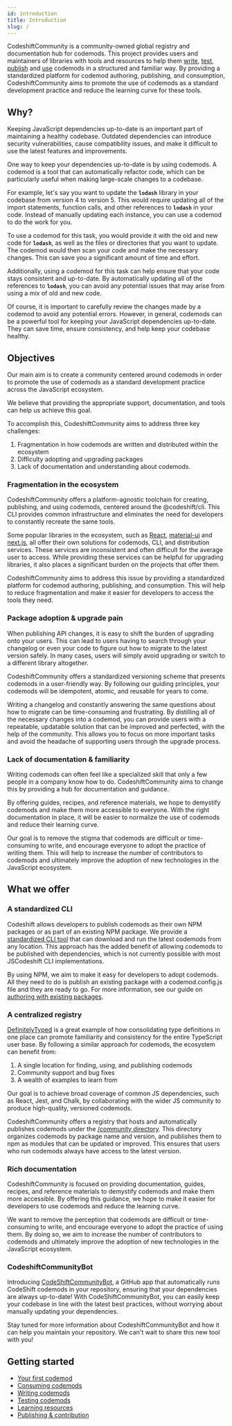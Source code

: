 ```yaml
---
id: introduction
title: Introduction
slug: /
---
```


CodeshiftCommunity is a community-owned global registry and documentation hub for codemods. This project provides users and maintainers of libraries with tools and resources to help them [write](authoring), [test](testing), [publish](contribution) and [use](consuming) codemods in a structured and familiar way. By providing a standardized platform for codemod authoring, publishing, and consumption, CodeshiftCommunity aims to promote the use of codemods as a standard development practice and reduce the learning curve for these tools.

## Why?

Keeping JavaScript dependencies up-to-date is an important part of maintaining a healthy codebase. Outdated dependencies can introduce security vulnerabilities, cause compatibility issues, and make it difficult to use the latest features and improvements.

One way to keep your dependencies up-to-date is by using codemods. A codemod is a tool that can automatically refactor code, which can be particularly useful when making large-scale changes to a codebase.

For example, let's say you want to update the **`lodash`** library in your codebase from version 4 to version 5. This would require updating all of the import statements, function calls, and other references to **`lodash`** in your code. Instead of manually updating each instance, you can use a codemod to do the work for you.

To use a codemod for this task, you would provide it with the old and new code for **`lodash`**, as well as the files or directories that you want to update. The codemod would then scan your code and make the necessary changes. This can save you a significant amount of time and effort.

Additionally, using a codemod for this task can help ensure that your code stays consistent and up-to-date. By automatically updating all of the references to **`lodash`**, you can avoid any potential issues that may arise from using a mix of old and new code.

Of course, it is important to carefully review the changes made by a codemod to avoid any potential errors. However, in general, codemods can be a powerful tool for keeping your JavaScript dependencies up-to-date. They can save time, ensure consistency, and help keep your codebase healthy.

## Objectives

Our main aim is to create a community centered around codemods in order to promote the use of codemods as a standard development practice across the JavaScript ecosystem.

We believe that providing the appropriate support, documentation, and tools can help us achieve this goal.

To accomplish this, CodeshiftCommunity aims to address three key challenges:

1. Fragmentation in how codemods are written and distributed within the ecosystem
1. Difficulty adopting and upgrading packages
1. Lack of documentation and understanding about codemods.

### Fragmentation in the ecosystem

CodeshiftCommunity offers a platform-agnostic toolchain for creating, publishing, and using codemods, centered around the @codeshift/cli. This CLI provides common infrastructure and eliminates the need for developers to constantly recreate the same tools.

Some popular libraries in the ecosystem, such as [React](https://github.com/reactjs/react-codemod), [material-ui](https://github.com/mui-org/material-ui/tree/master/packages/material-ui-codemod) and [next.js](https://nextjs.org/docs/advanced-features/codemods), all offer their own solutions for codemods, CLI, and distribution services. These services are inconsistent and often difficult for the average user to access. While providing these services can be helpful for upgrading libraries, it also places a significant burden on the projects that offer them.

CodeshiftCommunity aims to address this issue by providing a standardized platform for codemod authoring, publishing, and consumption. This will help to reduce fragmentation and make it easier for developers to access the tools they need.

### Package adoption & upgrade pain

When publishing API changes, it is easy to shift the burden of upgrading onto your users. This can lead to users having to search through your changelog or even your code to figure out how to migrate to the latest version safely. In many cases, users will simply avoid upgrading or switch to a different library altogether.

CodeshiftCommunity offers a standardized versioning scheme that presents codemods in a user-friendly way. By following our guiding principles, your codemods will be idempotent, atomic, and reusable for years to come.

Writing a changelog and constantly answering the same questions about how to migrate can be time-consuming and frustrating. By distilling all of the necessary changes into a codemod, you can provide users with a repeatable, updatable solution that can be improved and perfected, with the help of the community. This allows you to focus on more important tasks and avoid the headache of supporting users through the upgrade process.

### Lack of documentation & familiarity

Writing codemods can often feel like a specialized skill that only a few people in a company know how to do. CodeshiftCommunity aims to change this by providing a hub for documentation and guidance.

By offering guides, recipes, and reference materials, we hope to demystify codemods and make them more accessible to everyone. With the right documentation in place, it will be easier to normalize the use of codemods and reduce their learning curve.

Our goal is to remove the stigma that codemods are difficult or time-consuming to write, and encourage everyone to adopt the practice of writing them. This will help to increase the number of contributors to codemods and ultimately improve the adoption of new technologies in the JavaScript ecosystem.

## What we offer

### A standardized CLI

Codeshift allows developers to publish codemods as their own NPM packages or as part of an existing NPM package. We provide a [standardized CLI tool](cli) that can download and run the latest codemods from any location. This approach has the added benefit of allowing codemods to be published with dependencies, which is not currently possible with most JSCodeshift CLI implementations.

By using NPM, we aim to make it easy for developers to adopt codemods. All they need to do is publish an existing package with a codemod.config.js file and they are ready to go. For more information, see our guide on [authoring with existing packages](authoring#2-add-codeshift-to-an-existing-package).

### A centralized registry

[DefinitelyTyped](https://github.com/DefinitelyTyped/DefinitelyTyped) is a great example of how consolidating type definitions in one place can promote familiarity and consistency for the entire TypeScript user base. By following a similar approach for codemods, the ecosystem can benefit from:

1. A single location for finding, using, and publishing codemods
1. Community support and bug fixes
1. A wealth of examples to learn from

Our goal is to achieve broad coverage of common JS dependencies, such as React, Jest, and Chalk, by collaborating with the wider JS community to produce high-quality, versioned codemods.

CodeshiftCommunity offers a registry that hosts and automatically publishes codemods under the [/community directory](https://github.com/CodeshiftCommunity/CodeshiftCommunity/tree/main/community). This directory organizes codemods by package name and version, and publishes them to npm as modules that can be updated or improved. This ensures that users who run codemods always have access to the latest version.

### Rich documentation

CodeshiftCommunity is focused on providing documentation, guides, recipes, and reference materials to demystify codemods and make them more accessible. By offering this guidance, we hope to make it easier for developers to use codemods and reduce the learning curve.

We want to remove the perception that codemods are difficult or time-consuming to write, and encourage everyone to adopt the practice of using them. By doing so, we aim to increase the number of contributors to codemods and ultimately improve the adoption of new technologies in the JavaScript ecosystem.

### CodeshiftCommunityBot

Introducing [CodeShiftCommunityBot](codeshiftbot), a GitHub app that automatically runs CodeShift codemods in your repository, ensuring that your dependencies are always up-to-date! With CodeShiftCommunityBot, you can easily keep your codebase in line with the latest best practices, without worrying about manually updating your dependencies.

Stay tuned for more information about CodeshiftCommunityBot and how it can help you maintain your repository. We can't wait to share this new tool with you!

## Getting started

- [Your first codemod](/docs/your-first-codemod)
- [Consuming codemods](consuming)
- [Writing codemods](authoring)
- [Testing codemods](testing)
- [Learning resources](your-first-codemod)
- [Publishing & contribution](contribution)
